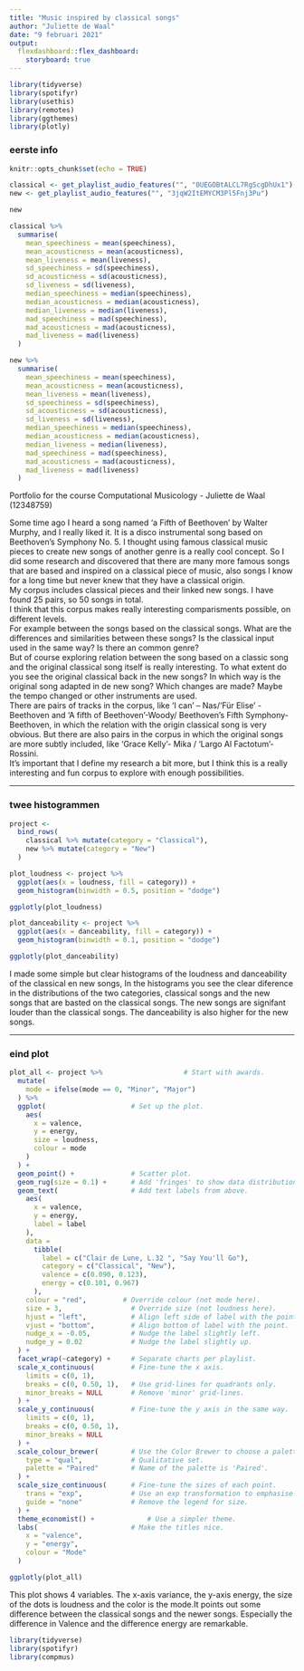 ```yaml
---
title: "Music inspired by classical songs"
author: "Juliette de Waal"
date: "9 februari 2021"
output: 
  flexdashboard::flex_dashboard:
    storyboard: true
---
```

```r
library(tidyverse)
library(spotifyr)
library(usethis)
library(remotes)
library(ggthemes)
library(plotly)
```
### eerste info

```r
knitr::opts_chunk$set(echo = TRUE)
```

```r
classical <- get_playlist_audio_features("", "0UEGOBtALCL7RgScgDhUx1")
new <- get_playlist_audio_features("", "3jqW2ItEMYCM3Pl5Fnj3Pu")

new

classical %>%
  summarise(
    mean_speechiness = mean(speechiness),
    mean_acousticness = mean(acousticness),
    mean_liveness = mean(liveness),
    sd_speechiness = sd(speechiness),
    sd_acousticness = sd(acousticness),
    sd_liveness = sd(liveness),
    median_speechiness = median(speechiness),
    median_acousticness = median(acousticness),
    median_liveness = median(liveness),
    mad_speechiness = mad(speechiness),
    mad_acousticness = mad(acousticness),
    mad_liveness = mad(liveness)
  )

new %>%
  summarise(
    mean_speechiness = mean(speechiness),
    mean_acousticness = mean(acousticness),
    mean_liveness = mean(liveness),
    sd_speechiness = sd(speechiness),
    sd_acousticness = sd(acousticness),
    sd_liveness = sd(liveness),
    median_speechiness = median(speechiness),
    median_acousticness = median(acousticness),
    median_liveness = median(liveness),
    mad_speechiness = mad(speechiness),
    mad_acousticness = mad(acousticness),
    mad_liveness = mad(liveness)
  )
```
Portfolio for the course Computational Musicology - Juliette de Waal (12348759) <br/>

Some time ago I heard a song named 'a Fifth of Beethoven' by Walter Murphy, and I really liked it. It is a disco instrumental song based on Beethoven's Symphony No. 5. I thought using famous classical music pieces to create new songs of another genre is a really cool concept. So I did some research and discovered that there are many more famous songs that are based and inspired on a classical piece of music, also songs I know for a long time but never knew that they have a classical origin.<br/>
My corpus includes classical pieces and their linked new songs. I have found 25 pairs, so 50 songs in total.<br/>
I think that this corpus makes really interesting comparisments possible, on different levels.<br/>
For example between the songs based on the classical songs. What are the differences and similarities between these songs? Is the classical input used in the same way? Is there an common genre?<br/>
But of course exploring relation between the song based on a classic song and the original classical song itself is really interesting. To what extent do you see the original classical back in the new songs? In which way is the original song adapted in de new song? Which changes are made? Maybe the tempo changed or other instruments are used.<br/>
There are pairs of tracks in the corpus, like 'I can' – Nas/'Für Elise' -Beethoven and 'A fifth of Beethoven'-Woody/ Beethoven's Fifth Symphony- Beethoven, in which the relation with the origin classical song is very obvious. But there are also pairs in the corpus in which the original songs are more subtly included, like 'Grace Kelly'- Mika /  'Largo Al Factotum'- Rossini. <br/>
It's important that I define my research a bit more, but I think this is a really interesting and fun corpus to explore with enough possibilities.

***

### twee histogrammen

```r
project <-
  bind_rows(
    classical %>% mutate(category = "Classical"),
    new %>% mutate(category = "New")
  )
```

```r
plot_loudness <- project %>%
  ggplot(aes(x = loudness, fill = category)) +
  geom_histogram(binwidth = 0.5, position = "dodge")

ggplotly(plot_loudness)

plot_danceability <- project %>%
  ggplot(aes(x = danceability, fill = category)) +
  geom_histogram(binwidth = 0.1, position = "dodge")

ggplotly(plot_danceability)

```
I made some simple but clear histograms of the loudness and danceability of the classical en new songs, In the histograms you see the clear diference in the distributions of the two categories, classical songs and the new songs that are basted on the classical songs. The new songs are signifant louder than the classical songs. The danceability is also higher for the new songs.

***

### eind plot


```r
plot_all <- project %>%                    # Start with awards.
  mutate(
    mode = ifelse(mode == 0, "Minor", "Major")
  ) %>%
  ggplot(                     # Set up the plot.
    aes(
      x = valence,
      y = energy,
      size = loudness,
      colour = mode
    )
  ) +
  geom_point() +              # Scatter plot.
  geom_rug(size = 0.1) +      # Add 'fringes' to show data distribution.
  geom_text(                  # Add text labels from above.
    aes(
      x = valence,
      y = energy,
      label = label
    ),
    data = 
      tibble(
        label = c("Clair de Lune, L.32 ", "Say You'll Go"),
        category = c("Classical", "New"),
        valence = c(0.090, 0.123),
        energy = c(0.101, 0.967)
      ),
    colour = "red",         # Override colour (not mode here).
    size = 3,                 # Override size (not loudness here).
    hjust = "left",           # Align left side of label with the point.
    vjust = "bottom",         # Align bottom of label with the point.
    nudge_x = -0.05,          # Nudge the label slightly left.
    nudge_y = 0.02            # Nudge the label slightly up.
  ) +
  facet_wrap(~category) +     # Separate charts per playlist.
  scale_x_continuous(         # Fine-tune the x axis.
    limits = c(0, 1),
    breaks = c(0, 0.50, 1),   # Use grid-lines for quadrants only.
    minor_breaks = NULL       # Remove 'minor' grid-lines.
  ) +
  scale_y_continuous(         # Fine-tune the y axis in the same way.
    limits = c(0, 1),
    breaks = c(0, 0.50, 1),
    minor_breaks = NULL
  ) +
  scale_colour_brewer(        # Use the Color Brewer to choose a palette.
    type = "qual",            # Qualitative set.
    palette = "Paired"        # Name of the palette is 'Paired'.
  ) +
  scale_size_continuous(      # Fine-tune the sizes of each point.
    trans = "exp",            # Use an exp transformation to emphasise loud.
    guide = "none"            # Remove the legend for size.
  ) +
  theme_economist() +             # Use a simpler theme.
  labs(                       # Make the titles nice.
    x = "valence",
    y = "energy",
    colour = "Mode"
  )

ggplotly(plot_all)

```

This plot shows 4 variables. The x-axis variance, the y-axis energy, the size of the dots is loudness and the color is the mode.It points out some difference between the classical songs and the newer songs. Especially the difference in Valence and the difference energy are remarkable. 


```r
library(tidyverse)
library(spotifyr)
library(compmus)
```


